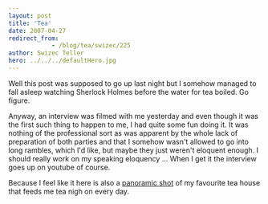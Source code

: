 ```yaml
---
layout: post
title: 'Tea'
date: 2007-04-27
redirect_from: 
            - /blog/tea/swizec/225
author: Swizec Teller
hero: ../../../defaultHero.jpg
---
```

Well this post was supposed to go up last night but I somehow managed to fall asleep watching Sherlock Holmes before the water for tea boiled. Go figure.

Anyway, an interview was filmed with me yesterday and even though it was the first such thing to happen to me, I had quite some fun doing it. It was nothing of the professional sort as was apparent by the whole lack of preparation of both parties and that I somehow wasn't allowed to go into long rambles, which I'd like, but maybe they just weren't eloquent enough. I should really work on my speaking eloquency ... When I get it the interview goes up on youtube of course.

Because I feel like it here is also a [panoramic shot](http://flickr.com/photos/7280946@N06/474283871/) of my favourite tea house that feeds me tea nigh on every day.